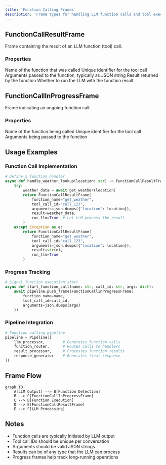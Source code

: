 ```yaml
---
title: 'Function Calling Frames'
description: 'Frame types for handling LLM function calls and tool execution in Pipecat'
---
```


## FunctionCallResultFrame

Frame containing the result of an LLM function (tool) call.

### Properties

<ParamField path="function_name" type="str" required>
  Name of the function that was called
</ParamField>

<ParamField path="tool_call_id" type="str" required>
  Unique identifier for the tool call
</ParamField>

<ParamField path="arguments" type="str" required>
  Arguments passed to the function, typically as JSON string
</ParamField>

<ParamField path="result" type="Any" required>
  Result returned by the function
</ParamField>

<ParamField path="run_llm" type="bool" default="true">
  Whether to run the LLM with the function result
</ParamField>

## FunctionCallInProgressFrame

Frame indicating an ongoing function call.

### Properties

<ParamField path="function_name" type="str" required>
  Name of the function being called
</ParamField>

<ParamField path="tool_call_id" type="str" required>
  Unique identifier for the tool call
</ParamField>

<ParamField path="arguments" type="str" required>
  Arguments being passed to the function
</ParamField>

## Usage Examples

### Function Call Implementation

```python
# Define a function handler
async def handle_weather_lookup(location: str) -> FunctionCallResultFrame:
    try:
        weather_data = await get_weather(location)
        return FunctionCallResultFrame(
            function_name="get_weather",
            tool_call_id="call_123",
            arguments=json.dumps({"location": location}),
            result=weather_data,
            run_llm=True  # Let LLM process the result
        )
    except Exception as e:
        return FunctionCallResultFrame(
            function_name="get_weather",
            tool_call_id="call_123",
            arguments=json.dumps({"location": location}),
            result=str(e),
            run_llm=True
        )
```

### Progress Tracking

```python
# Signal function execution start
async def start_function_call(name: str, call_id: str, args: dict):
    await pipeline.push_frame(FunctionCallInProgressFrame(
        function_name=name,
        tool_call_id=call_id,
        arguments=json.dumps(args)
    ))
```

### Pipeline Integration

```python
# Function calling pipeline
pipeline = Pipeline([
    llm_processor,        # Generates function calls
    function_router,      # Routes calls to handlers
    result_processor,     # Processes function results
    response_generator    # Generates final response
])
```

## Frame Flow

```mermaid
graph TD
    A[LLM Output] --> B[Function Detection]
    B --> C[FunctionCallInProgressFrame]
    C --> D[Function Execution]
    D --> E[FunctionCallResultFrame]
    E --> F[LLM Processing]
```

## Notes

- Function calls are typically initiated by LLM output
- Tool call IDs should be unique per conversation
- Arguments should be valid JSON strings
- Results can be of any type that the LLM can process
- Progress frames help track long-running operations
